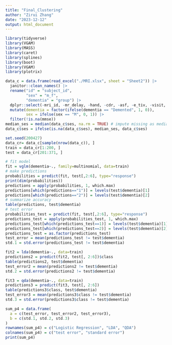 ```yaml
---
title: "Final_Clustering"
author: "Zirui Zhang"
date: "2023-12-12"
output: html_document
---
```


```r
library(tidyverse)
library(VGAM)
library(MASS)
library(caret)
library(splines)
library(boot)
library(VGAM)
library(plotrix)
```

```r
data_c = data.frame(read_excel("./MRI.xlsx", sheet = "Sheet2")) |> 
  janitor::clean_names() |> 
  rename("id" = "subject_id",
         "sex" = "m_f",
         "dementia" = "group") |> 
  dplyr::select(-mri_id, -mr_delay, -hand, -cdr, -asf, -e_tiv, -visit, -n_wbv, -id) |> 
  mutate(dementia = factor(ifelse(dementia == "Demented", 1, 0)),
         sex = ifelse(sex == "M", 0, 1)) |> 
  filter(!is.na(mmse))
median_ses = median(data_c$ses, na.rm = TRUE) # impute missing as median in ses
data_c$ses = ifelse(is.na(data_c$ses), median_ses, data_c$ses)
```

```r
set.seed(200427)
data_cr= data_c[sample(nrow(data_c)), ]
train = data_cr[1:200, ]
test = data_cr[201:371, ]
```

```r
# fit model
fit = vglm(dementia~., family=multinomial, data=train)
# make predictions
probabilities = predict(fit, test[,2:6], type="response")
print(dim(probabilities))
predictions = apply(probabilities, 1, which.max)
predictions[which(predictions=="1")] = levels(test$dementia)[1]
predictions[which(predictions=="2")] = levels(test$dementia)[2]
# summarize accuracy
table(predictions, test$dementia)
# test error
probabilities_test = predict(fit, test[,2:6], type="response")
predictions_test = apply(probabilities_test, 1, which.max)
predictions_test[which(predictions_test==1)] = levels(test$dementia)[1]
predictions_test[which(predictions_test==2)] = levels(test$dementia)[2]
predictions_test = as.factor(predictions_test)
test_error = mean(predictions_test != test$dementia)
std.1 = std.error(predictions_test != test$dementia)
```

```r
fit2 = lda(dementia~., data=train)
predictions2 = predict(fit2, test[, 2:6])$class
table(predictions2, test$dementia)
test_error2 = mean(predictions2 != test$dementia)
std.2 = std.error(predictions2 != test$dementia)
```

```r
fit3 = qda(dementia~., data=train)
predictions3 = predict(fit3, test[, 2:6])
table(predictions3$class, test$dementia)
test_error3 = mean(predictions3$class != test$dementia)
std.3 = std.error(predictions3$class != test$dementia)
```

```r
sum_p4 = data.frame(
  a = c(test_error, test_error2, test_error3),
  b = c(std.1, std.2, std.3)
)
rownames(sum_p4) = c("Logistic Regression", "LDA", "QDA")
colnames(sum_p4) = c("test error", "standard error")
print(sum_p4)
```




